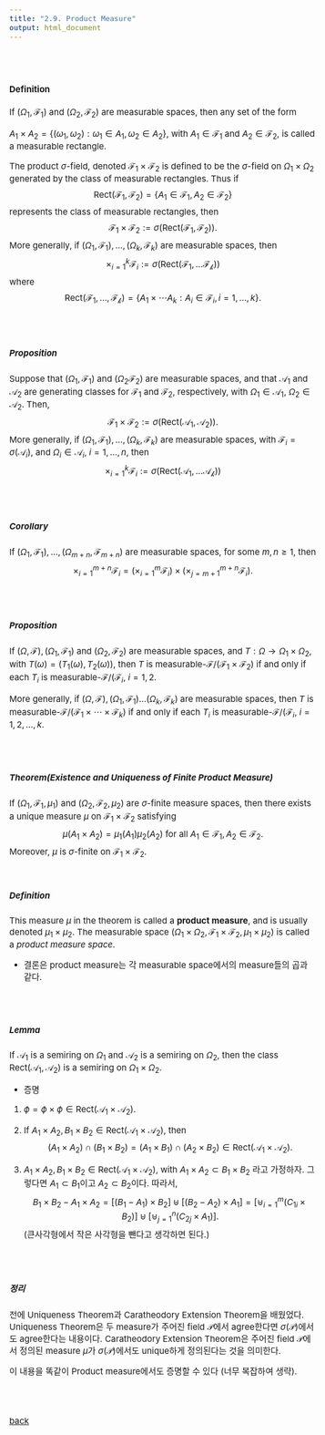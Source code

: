 ---
title: "2.9. Product Measure"
output: html_document
---

<style type="text/css">

body, td {
   font-size: 15px;
}
pre {
  font-size: 15px
}
</style>

<br>
<br>


#### Definition
If $(\Omega_1, \mathcal{F}_1)$ and $(\Omega_2, \mathcal{F}_2)$ are measurable spaces, then any set of the form

$A_1\times A_2=\{(\omega_1,\omega_2): \omega_1\in A_1, \omega_2\in A_2\}$, with $A_1\in \mathcal{F}_1$ and $A_2\in \mathcal{F}_2$, is called a measurable rectangle.

The product $\sigma$-field, denoted $\mathcal{F}_1\times \mathcal{F}_2$ is defined to be the $\sigma$-field on $\Omega_1\times \Omega_2$ generated by the class of measurable rectangles. Thus if
$$
\text{Rect}(\mathcal{F_1},\mathcal{F_2})=\{A_1\in \mathcal{F}_1, A_2\in \mathcal{F}_2\}
$$
represents the class of measurable rectangles, then 
$$
\mathcal{F_1}\times \mathcal{F_2}:=\sigma(\text{Rect}(\mathcal{F_1},\mathcal{F_2})).
$$
More generally, if $(\Omega_1,\mathcal{F}_1),\ldots,(\Omega_k,\mathcal{F}_k)$ are measurable spaces, then 
$$
\times_{i=1}^k\mathcal{F}_i:=\sigma(\text{Rect}(\mathcal{F_1},\ldots\mathcal{F_k}))
$$
where 
$$
\text{Rect}(\mathcal{F_1},\ldots,\mathcal{F_k})=\{A_1\times\cdots A_k: A_i\in  \mathcal{F}_i,i=1,\ldots,k\}.
$$


<br>
<br>

##### Proposition
Suppose that $(\Omega_1,\mathcal{F}_1)$ and $(\Omega_2\mathcal{F}_2)$ are measurable spaces, and that $\mathcal{A}_1$ and $\mathcal{A}_2$ are generating classes for $\mathcal{F}_1$ and $\mathcal{F}_2$, respectively, with $\Omega_1\in \mathcal{A}_1$, $\Omega_2\in \mathcal{A}_2$. Then,
$$
\mathcal{F_1}\times \mathcal{F_2}:=\sigma(\text{Rect}(\mathcal{A_1},\mathcal{A_2})).
$$
More generally, if $(\Omega_1,\mathcal{F}_1),\ldots,(\Omega_k,\mathcal{F}_k)$ are measurable spaces, with $\mathcal{F}_i=\sigma(\mathcal{A}_i)$, and $\Omega_i\in \mathcal{A}_i$, $i=1,\ldots,n$, then 
$$
\times_{i=1}^k\mathcal{F}_i:=\sigma(\text{Rect}(\mathcal{A_1},\ldots\mathcal{A_k}))
$$

<br>
<br>

##### Corollary
If $(\Omega_1,\mathcal{F}_1),\ldots,(\Omega_{m+n},\mathcal{F}_{m+n})$ are measurable spaces, for some $m,n\ge 1$, then
$$
\times_{i=1}^{m+n}\mathcal{F}_i=\left(\times_{i=1}^{m}\mathcal{F}_i\right)\times \left(\times_{j=m+1}^{m+n}\mathcal{F}_i\right).
$$

<br>
<br>

##### Proposition
If $(\Omega,\mathcal{F}),(\Omega_1,\mathcal{F}_1)$ and $(\Omega_2,\mathcal{F}_2)$ are measurable spaces, and $T:\Omega\rightarrow \Omega_1\times \Omega_2$, with $T(\omega)=(T_1(\omega), T_2(\omega))$, then $T$ is measurable-$\mathcal{F}/(\mathcal{F}_1\times\mathcal{F}_2)$ if and only if each $T_i$ is measurable-$\mathcal{F}/(\mathcal{F}_i$, $i=1,2$.

More generally, if $(\Omega,\mathcal{F}),(\Omega_1,\mathcal{F}_1)\ldots(\Omega_k,\mathcal{F}_k)$ are measurable spaces, then $T$ is measurable-$\mathcal{F}/(\mathcal{F}_1\times\cdots\times\mathcal{F}_k)$ if and only if each $T_i$ is measurable-$\mathcal{F}/(\mathcal{F}_i$, $i=1,2,\ldots,k$.

<br>
<br>

##### Theorem(Existence and Uniqueness of Finite Product Measure)
If $(\Omega_1, \mathcal{F}_1, \mu_1)$ and $(\Omega_2, \mathcal{F}_2, \mu_2)$ are $\sigma$-finite measure spaces, then there exists a unique measure $\mu$ on $\mathcal{F}_1\times\mathcal{F}_2$ satisfying
$$
\mu(A_1\times A_2)=\mu_1(A_1)\mu_2(A_2)\mbox{ }\mbox{ }\mbox{ }\mbox{ for all } A_1\in \mathcal{F}_1, A_2\in \mathcal{F_2}.
$$
Moreover, $\mu$ is $\sigma$-finite on $\mathcal{F}_1\times\mathcal{F}_2$.

<br>

##### Definition
This measure $\mu$ in the theorem is called a **product measure**, and is usually denoted $\mu_1\times \mu_2$. The measurable space $(\Omega_1\times\Omega_2, \mathcal{F}_1\times \mathcal{F}_2, \mu_1\times\mu_2 )$ is called a *product measure space*.

   * 결론은 product measure는 각 measurable space에서의 measure들의 곱과 같다. 


<br>
<br>

##### Lemma
If $\mathcal{A}_1$ is a semiring on $\Omega_1$ and $\mathcal{A}_2$ is a semiring on $\Omega_2$, then the class $\text{Rect}(\mathcal{A}_1, \mathcal{A}_2)$ is a semiring on $\Omega_1\times\Omega_2$.


  * 증명

1. $\phi=\phi\times \phi\in \text{Rect}(\mathcal{A}_1\times \mathcal{A}_2).$

2. If $A_1\times A_2,B_1 \times B_2\in \text{Rect}(\mathcal{A}_1\times \mathcal{A}_2)$, then
$$
(A_1\times A_2)\cap (B_1\times B_2) =  (A_1\times B_1)\cap (A_2\times B_2)\in \text{Rect}(\mathcal{A}_1\times \mathcal{A}_2).
$$
3. $A_1\times A_2,B_1\times B_2 \in\text{Rect}(\mathcal{A}_1\times \mathcal{A}_2)$, with $A_1\times A_2\subset B_1\times B_2$ 라고 가정하자. 그렇다면 $A_1\subset B_1$이고 $A_2\subset B_2$이다. 따라서,
   $$
   B_1\times B_2-A_1\times A_2= [(B_1-A_1)\times B_2]\uplus [(B_2-A_2)\times A_1]=\left[\uplus_{i=1}^m (C_{1i}\times B_2)\right]\uplus \left[\uplus_{j=1}^n (C_{2j}\times A_1)\right].
   $$
(큰사각형에서 작은 사각형을 뺀다고 생각하면 된다.)

<br>
<br> 
   
##### 정리

전에 Uniqueness Theorem과 Caratheodory Extension Theorem을 배웠었다. Uniqueness Theorem은 두 measure가 주어진 field $\mathcal{P}$에서 agree한다면 $\sigma(\mathcal{P})$에서도 agree한다는 내용이다.  Caratheodory Extension Theorem은 주어진 field $\mathcal{P}$에서 정의된 measure $\mu$가 $\sigma(\mathcal{P})$에서도 unique하게 정의된다는 것을 의미한다. 

이 내용을 똑같이 Product measure에서도 증명할 수 있다 (너무 복잡하여 생략). 
   
<br>
<br>



[back](../probability1.html)

